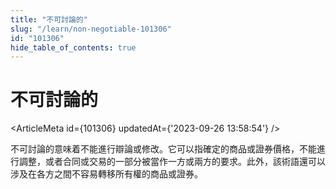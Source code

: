 ```yaml
---
title: "不可討論的"
slug: "/learn/non-negotiable-101306"
id: "101306"
hide_table_of_contents: true
---
```



# 不可討論的

<ArticleMeta id={101306} updatedAt={'2023-09-26 13:58:54'} />
<div className='border-solid border-b border-t-0 my-4 border-[var(--ifm-color-gray-300)]' />

不可討論的意味着不能進行辯論或修改。它可以指確定的商品或證券價格，不能進行調整，或者合同或交易的一部分被當作一方或兩方的要求。此外，該術語還可以涉及在各方之間不容易轉移所有權的商品或證券。
